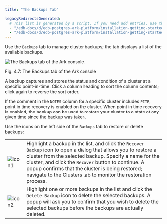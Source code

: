 ```yaml
---
title: "The Backups Tab"

legacyRedirectsGenerated:
  # This list is generated by a script. If you need add entries, use the `legacyRedirects` key.
  - "/edb-docs/d/edb-postgres-ark-platform/installation-getting-started/getting-started-guide/3.5/ark_backups_tab.html"
  - "/edb-docs/d/edb-postgres-ark-platform/installation-getting-started/getting-started-guide/latest/ark_backups_tab.html"
---
```


<div id="ark_backups_tab" class="registered_link"></div>

Use the `Backups` tab to manage cluster backups; the tab displays a list of the available backups.

![*The Backups tab of the Ark console.*](../images/backups_tab.png)

Fig. 4.7: The Backups tab of the Ark console

A backup captures and stores the status and condition of a cluster at a specific point-in-time. Click a column heading to sort the column contents; click again to reverse the sort order.

If the comment in the `NOTES` column for a specific cluster includes `PITR`, point in time recovery is enabled on the cluster. When point in time recovery is enabled, the backup can be used to restore your cluster to a state at any given time since the backup was taken.

Use the icons on the left side of the `Backups` tab to restore or delete backups:

|                                             |                                                                                                                                                                                                                                                                                                                                                       |
| ------------------------------------------- | ----------------------------------------------------------------------------------------------------------------------------------------------------------------------------------------------------------------------------------------------------------------------------------------------------------------------------------------------------- |
| ![icon1](../images/recover_backup_icon.png) | Highlight a backup in the list, and click the `Recover Backup` icon to open a dialog that allows you to restore a cluster from the selected backup. Specify a name for the cluster, and click the `Recover` button to continue. A popup confirms that the cluster is being restored; navigate to the Clusters tab to monitor the restoration process. |
| ![icon2](../images/delete_backup_icon.png)  | Highlight one or more backups in the list and click the `Delete Backup` icon to delete the selected backups. A popup will ask you to confirm that you wish to delete the selected backups before the backups are actually deleted.                                                                                                                    |
